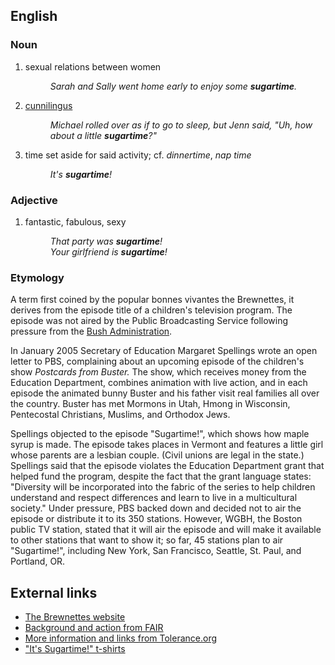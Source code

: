 ==English==
===Noun===
# sexual relations between women
#: ''Sarah and Sally went home early to enjoy some '''sugartime'''.''
# [[cunnilingus]]
#: ''Michael rolled over as if to go to sleep, but Jenn said, "Uh, how about a little '''sugartime'''?"''
# time set aside for said activity; cf. ''dinnertime'', ''nap time''
#: ''It's '''sugartime'''!''

===Adjective===
# fantastic, fabulous, sexy
#: ''That party was '''sugartime'''!''
#: ''Your girlfriend is '''sugartime'''!''

===Etymology===
A term first coined by the popular bonnes vivantes the Brewnettes, it derives from the episode title of a children's television program. The episode was not aired by the Public Broadcasting Service following pressure from the [[George W. Bush|Bush Administration]]. 

In January 2005 Secretary of Education Margaret Spellings wrote an open letter to PBS, complaining about an upcoming episode of the children's show ''Postcards from Buster.'' The show, which receives money from the Education Department, combines animation with live action, and in each episode the animated bunny Buster and his father visit real families all over the country. Buster has met Mormons in Utah, Hmong in Wisconsin, Pentecostal Christians, Muslims, and Orthodox Jews.

Spellings objected to the episode "Sugartime!", which shows how maple syrup is made. The episode takes places in Vermont and features a little girl whose parents are a lesbian couple. (Civil unions are legal in the state.) Spellings said that the episode violates the Education Department grant that helped fund the program, despite the fact that the grant language states: "Diversity will be incorporated into the fabric of the series to help children understand and respect differences and learn to live in a multicultural society." Under pressure, PBS backed down and decided not to air the episode or distribute it to its 350 stations. However, WGBH, the Boston public TV station, stated that it will air the episode and will make it available to other stations that want to show it; so far, 45 stations plan to air "Sugartime!", including New York, San Francisco, Seattle, St. Paul, and Portland, OR.

==External links==
* [http://www.brewnettes.com The Brewnettes website]
* [http://www.fair.org/activism/pbs-buster.html Background and action from FAIR]
* [http://www.tolerance.org/news/article_tol.jsp?id=1156 More information and links from Tolerance.org]
* [http://www.brewnettes.com/sugartime.html "It's Sugartime!" t-shirts]